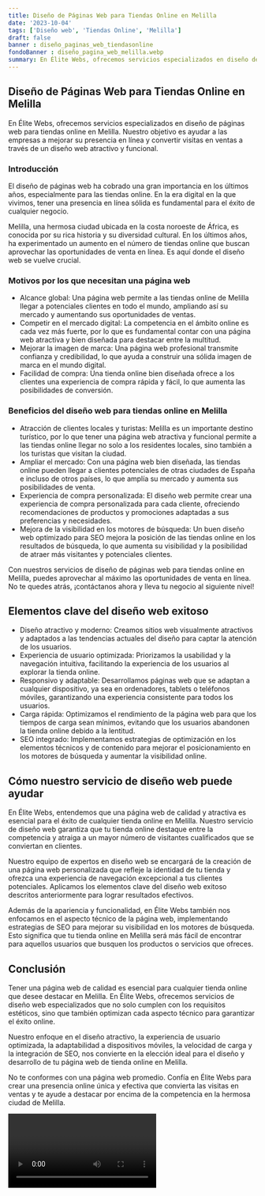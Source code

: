 ```yaml
---
title: Diseño de Páginas Web para Tiendas Online en Melilla
date: '2023-10-04'
tags: ['Diseño web', 'Tiendas Online', 'Melilla']
draft: false
banner : diseño_paginas_web_tiendasonline
fondoBanner : diseño_pagina_web_melilla.webp
summary: En Élite Webs, ofrecemos servicios especializados en diseño de páginas web para tiendas online en Melilla. Nuestro objetivo es ayudar a las empresas a mejorar su presencia en línea y convertir visitas en ventas a través de un diseño web atractivo y funcional.
---
```


## Diseño de Páginas Web para Tiendas Online en Melilla

En Élite Webs, ofrecemos servicios especializados en diseño de páginas web para tiendas online en Melilla. Nuestro objetivo es ayudar a las empresas a mejorar su presencia en línea y convertir visitas en ventas a través de un diseño web atractivo y funcional.

### Introducción

El diseño de páginas web ha cobrado una gran importancia en los últimos años, especialmente para las tiendas online. En la era digital en la que vivimos, tener una presencia en línea sólida es fundamental para el éxito de cualquier negocio. 

Melilla, una hermosa ciudad ubicada en la costa noroeste de África, es conocida por su rica historia y su diversidad cultural. En los últimos años, ha experimentado un aumento en el número de tiendas online que buscan aprovechar las oportunidades de venta en línea. Es aquí donde el diseño web se vuelve crucial.

### Motivos por los que necesitan una página web

- Alcance global: Una página web permite a las tiendas online de Melilla llegar a potenciales clientes en todo el mundo, ampliando así su mercado y aumentando sus oportunidades de ventas.
- Competir en el mercado digital: La competencia en el ámbito online es cada vez más fuerte, por lo que es fundamental contar con una página web atractiva y bien diseñada para destacar entre la multitud.
- Mejorar la imagen de marca: Una página web profesional transmite confianza y credibilidad, lo que ayuda a construir una sólida imagen de marca en el mundo digital.
- Facilidad de compra: Una tienda online bien diseñada ofrece a los clientes una experiencia de compra rápida y fácil, lo que aumenta las posibilidades de conversión.

### Beneficios del diseño web para tiendas online en Melilla

- Atracción de clientes locales y turistas: Melilla es un importante destino turístico, por lo que tener una página web atractiva y funcional permite a las tiendas online llegar no solo a los residentes locales, sino también a los turistas que visitan la ciudad.
- Ampliar el mercado: Con una página web bien diseñada, las tiendas online pueden llegar a clientes potenciales de otras ciudades de España e incluso de otros países, lo que amplía su mercado y aumenta sus posibilidades de venta.
- Experiencia de compra personalizada: El diseño web permite crear una experiencia de compra personalizada para cada cliente, ofreciendo recomendaciones de productos y promociones adaptadas a sus preferencias y necesidades.
- Mejora de la visibilidad en los motores de búsqueda: Un buen diseño web optimizado para SEO mejora la posición de las tiendas online en los resultados de búsqueda, lo que aumenta su visibilidad y la posibilidad de atraer más visitantes y potenciales clientes.

Con nuestros servicios de diseño de páginas web para tiendas online en Melilla, puedes aprovechar al máximo las oportunidades de venta en línea. No te quedes atrás, ¡contáctanos ahora y lleva tu negocio al siguiente nivel!

<GifSeo />

<Cta />

## Elementos clave del diseño web exitoso

- Diseño atractivo y moderno: Creamos sitios web visualmente atractivos y adaptados a las tendencias actuales del diseño para captar la atención de los usuarios.
- Experiencia de usuario optimizada: Priorizamos la usabilidad y la navegación intuitiva, facilitando la experiencia de los usuarios al explorar la tienda online.
- Responsivo y adaptable: Desarrollamos páginas web que se adaptan a cualquier dispositivo, ya sea en ordenadores, tablets o teléfonos móviles, garantizando una experiencia consistente para todos los usuarios.
- Carga rápida: Optimizamos el rendimiento de la página web para que los tiempos de carga sean mínimos, evitando que los usuarios abandonen la tienda online debido a la lentitud.
- SEO integrado: Implementamos estrategias de optimización en los elementos técnicos y de contenido para mejorar el posicionamiento en los motores de búsqueda y aumentar la visibilidad online.

## Cómo nuestro servicio de diseño web puede ayudar

En Élite Webs, entendemos que una página web de calidad y atractiva es esencial para el éxito de cualquier tienda online en Melilla. Nuestro servicio de diseño web garantiza que tu tienda online destaque entre la competencia y atraiga a un mayor número de visitantes cualificados que se conviertan en clientes.

Nuestro equipo de expertos en diseño web se encargará de la creación de una página web personalizada que refleje la identidad de tu tienda y ofrezca una experiencia de navegación excepcional a tus clientes potenciales. Aplicamos los elementos clave del diseño web exitoso descritos anteriormente para lograr resultados efectivos.

Además de la apariencia y funcionalidad, en Élite Webs también nos enfocamos en el aspecto técnico de la página web, implementando estrategias de SEO para mejorar su visibilidad en los motores de búsqueda. Esto significa que tu tienda online en Melilla será más fácil de encontrar para aquellos usuarios que busquen los productos o servicios que ofreces.

## Conclusión

Tener una página web de calidad es esencial para cualquier tienda online que desee destacar en Melilla. En Élite Webs, ofrecemos servicios de diseño web especializados que no solo cumplen con los requisitos estéticos, sino que también optimizan cada aspecto técnico para garantizar el éxito online.

Nuestro enfoque en el diseño atractivo, la experiencia de usuario optimizada, la adaptabilidad a dispositivos móviles, la velocidad de carga y la integración de SEO, nos convierte en la elección ideal para el diseño y desarrollo de tu página web de tienda online en Melilla.

No te conformes con una página web promedio. Confía en Élite Webs para crear una presencia online única y efectiva que convierta las visitas en ventas y te ayude a destacar por encima de la competencia en la hermosa ciudad de Melilla.

<Video />

<CtaBot job='Tiendas Online' city='Melilla'/>

<Gmaps query='Melilla+españa+maps' />